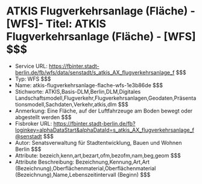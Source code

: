 # ATKIS Flugverkehrsanlage (Fläche) - [WFS]- Titel: ATKIS Flugverkehrsanlage (Fläche) - [WFS] $$$
- Service URL: https://fbinter.stadt-berlin.de/fb/wfs/data/senstadt/s_atkis_AX_flugverkehrsanlage_f $$$
- Typ: WFS $$$
- Name: atkis-flugverkehrsanlage-flache-wfs-1e3b86de $$$
- Stichworte: ATKIS,Basis-DLM,Berlin,DLM,Digitales Landschaftsmodell,Flugverkehr,Flugverkehrsanlagen,Geodaten,Präsentationsmodell,Sachdaten,Verkehr,atkis,dlm $$$
- Anmerkung: Eine Fläche, auf der Luftfahrzeuge am Boden bewegt oder abgestellt werden $$$
- Fisbroker URL: https://fbinter.stadt-berlin.de/fb?loginkey=alphaDataStart&alphaDataId=s_atkis_AX_flugverkehrsanlage_f@senstadt $$$
- Autor: Senatsverwaltung für Stadtentwicklung, Bauen und Wohnen Berlin $$$
- Attribute: bezeich,kenn,art,bezart,ofm,bezofm,nam,beg,geom $$$
- Attribute Beschreibung: Bezeichnung,Kennung,Art,Art (Bezeichnung),Oberflächenmaterial,Oberflächenmaterial (Bezeichnung),Name,Lebenszeitintervall (Beginn) $$$
